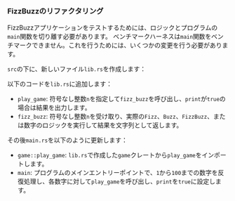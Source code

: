 
### FizzBuzzのリファクタリング

FizzBuzzアプリケーションをテストするためには、ロジックとプログラムの`main`関数を切り離す必要があります。
ベンチマークハーネスは`main`関数をベンチマークできません。これを行うためには、いくつかの変更を行う必要があります。

`src`の下に、新しいファイル`lib.rs`を作成します：

<GameLibTree />

以下のコードを`lib.rs`に追加します：

<FizzBuzzRefactorLibCode />

- `play_game`: 符号なし整数`n`を指定して`fizz_buzz`を呼び出し、`print`が`true`の場合は結果を出力します。
- `fizz_buzz`: 符号なし整数`n`を受け取り、実際の`Fizz`、`Buzz`、`FizzBuzz`、または数字のロジックを実行して結果を文字列として返します。

その後`main.rs`を以下のように更新します：

<FizzBuzzRefactorMainCode />

- `game::play_game`: `lib.rs`で作成した`game`クレートから`play_game`をインポートします。
- `main`: プログラムのメインエントリーポイントで、`1`から`100`までの数字を反復処理し、各数字に対して`play_game`を呼び出し、`print`を`true`に設定します。